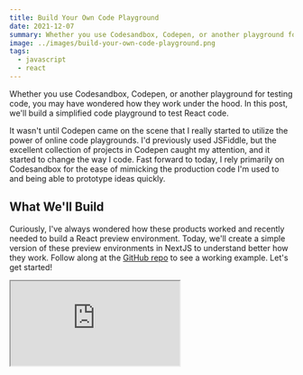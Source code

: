 ```yaml
---
title: Build Your Own Code Playground
date: 2021-12-07
summary: Whether you use Codesandbox, Codepen, or another playground for testing code, you may have wondered how they work under the hood. In this post, we'll build a simplified code playground to test React code.
image: ../images/build-your-own-code-playground.png
tags:
  - javascript
  - react
---
```


Whether you use Codesandbox, Codepen, or another playground for testing code, you may have wondered how they work under the hood. In this post, we'll build a simplified code playground to test React code.

It wasn't until Codepen came on the scene that I really started to utilize the power of online code playgrounds. I'd previously used JSFiddle, but the excellent collection of projects in Codepen caught my attention, and it started to change the way I code. Fast forward to today, I rely primarily on Codesandbox for the ease of mimicking the production code I'm used to and being able to prototype ideas quickly.

## What We'll Build

Curiously, I've always wondered how these products worked and recently needed to build a React preview environment. Today, we'll create a simple version of these preview environments in NextJS to understand better how they work. Follow along at the [GitHub repo](https://github.com/souporserious/build-your-own-code-playground) to see a working example. Let's get started!

<iframe
  src="https://elated-swirles-561d74.netlify.app/"
  style={{ width: '100%', height: 300, border: 0 }}
/>

## Getting Started

We need to start with an environment for creating examples. To do this, we'll start with a simple NextJS project, but note the same will mostly apply to other frameworks like Gatsby and even beyond React.

Install the relevant dependencies in a new directory:

```bash
yarn init
yarn add next react react-dom @types/react @types/react-dom typescript
```

We'll create two pages, one for the preview and one for rendering the editor and the preview. The index page will render the preview in an iframe allowing us to preview things like window events based on the size of the preview rather than the page we render it in.

```tsx filename=pages/index
import * as React from 'react'

const initialCodeString = `
import React from 'react'

export default function App() {
  return (
    <div>
      <h1>Hello Playground</h1>
      <h2>Start editing to see some magic happen!</h2>
    </div>
  )
}
`.trim()

export default function Index() {
  const [code, setCode] = React.useState(initialCodeString)
  return (
    <div
      style={{
        display: 'grid',
        gridTemplateColumns: '1fr 1fr',
        minHeight: '100vh',
      }}
    >
      <textarea
        spellCheck="false"
        value={code}
        onChange={(event) => setCode(event.target.value)}
      />
      <Preview />
    </div>
  )
}

function Preview() {
  return <iframe src="/preview" />
}
```

For now, we'll leave the preview page empty and fill it in as we go along.

```tsx filename=pages/preview
export default function Preview() {
  return null
}
```

## Getting Code

To start, we need to get the code we want to render. We'll do this by allowing our preview page to accept a compressed code string through a query parameter called `code` that we can access using [next/router](https://nextjs.org/docs/api-reference/next/router#router-object). We do this using the [base64-url](https://www.npmjs.com/package/base64-url) library, which decodes the query parameter to access the code string every time the query changes. Shoutout to [Playroom](https://github.com/seek-oss/playroom) for the inspiration for this approach!

```bash
yarn add base64-url
```

```tsx filename=pages/preview
import * as React from 'react'
import { decode } from 'base64-url'
import { useRouter } from 'next/router'

export default function Preview() {
  const [code, setCode] = React.useState('')
  const [preview, setPreview] = React.useState(null)
  const router = useRouter()

  /** Decode "code" query parameter */
  useEffect(() => {
    if (router.query.code) {
      setCode(decode(router.query.code as string))
    }
  }, [router.query.code])

  return preview
}
```

Now back at our index page, we can hook up our `Preview` component by encoding the incoming code string and passing it to the preview page as a query parameter:

```tsx filename=pages/index
import { encode } from 'base64-url'

export default function Index() {
  ...
  <Preview code={code} />
  ...
}

function Preview({ code = '' }) {
  return <iframe src={`/preview?code=${encode(code)}`} />
}
```

If you inspect the iframe at this point, you'll see that it's passing in a new compressed string on every change to the textarea.

## Executing Code

Now that we have a code string, we need to execute it and get the result. We must compile our code at runtime since we want to write imports and exports with other modern JavaScript. This is similar to what we would need in a build step for a library or application. We'll use [SWC](https://babeljs.io/) to accomplish this, a performant compiler we can use to transpile our code for the browser. We'll use the official [playground](https://github.com/swc-project/swc-playground) as inspiration for most of the following code.

### Load SWC

First, we need to load the SWC web package, which we'll dynamically in a new `transformCode` utility. This way the library will load after the initial page load:

```bash
yarn add @swc/wasm-web
```

```ts filename=utils/execute-code
let swc = null

export async function transformCode(code: string) {
  if (swc === null) {
    const module = await import('@swc/wasm-web')
    await module.default()
    swc = module
  }
}
```

### Transform Code

Now that we have an `swc` variable, we can use [transformSync](https://swc.rs/docs/usage/core#transformsync) with a simple configuration that compiles TypeScript and JSX code:

```ts filename=utils/execute-code {7-21}
export async function transformCode(code: string) {
  if (swc === null) {
    const module = await import('@swc/wasm-web')
    await module.default()
    swc = module
  }
  return swc.transformSync(code, {
    filename: 'index.tsx',
    config: {
      jsc: {
        parser: {
          syntax: 'typescript',
          tsx: true,
        },
      },
      module: {
        type: 'commonjs',
      },
    },
    swc,
  }).code
}
```

### Execute Code

Now we're ready to execute code and get the result. We'll add a new `executeCode` utility for this in the same file:

```ts filename=utils/execute-code
export async function executeCode(
  codeString: string,
  dependencies: Record<string, unknown>
) {
  const transformedCode = await transformCode(codeString)
  const exports = {}
  const module = { exports }
  const require = (path) => {
    if (dependencies[path]) {
      return dependencies[path]
    }
    throw Error(`Module not found: ${path}.`)
  }
  const result = new Function('exports', 'module', 'require', transformedCode)

  result(exports, module, require, transformedCode)

  return exports.default
}
```

A bit is going on here, so let's break it down:

1. Transform the incoming code string into a string of JavaScript that we can execute.
2. Create a dynamic function using the [new Function](https://developer.mozilla.org/en-US/docs/Web/JavaScript/Reference/Global_Objects/Function/Function) constructor to execute the transformed code. Notice, we use the CommonJS variables here, like `require`, which handles loading any dependencies of this code string.
3. Lastly, we execute the dynamic function and return the exported result.

Congrats, you made it! 🥳 We now have a _very_ simple bundler. Now, we're ready to use our new utility to execute the code and get the result of the preview:

```tsx filename=pages/preview {4,8-9,20-44}
import * as React from 'react'
import { decode } from 'base64-url'
import { useRouter } from 'next/router'
import { executeCode } from '../utils/execute-code'

export default function Preview() {
  const [code, setCode] = React.useState('')
  const [loading, setLoading] = React.useState(false)
  const [error, setError] = React.useState(null)
  const [preview, setPreview] = React.useState(null)
  const router = useRouter()

  /** Decode "code" query parameter */
  React.useEffect(() => {
    if (router.query.code) {
      setCode(decode(router.query.code as string))
    }
  }, [router.query.code])

  /** Execute preview to render */
  React.useEffect(() => {
    if (code === null) return

    setError(null)
    setLoading(true)

    executeCode(code, { react: React })
      .then((Preview: React.ComponentType) => {
        setPreview(<Preview />)
      })
      .catch((error) => {
        setError(error.toString())
      })
      .finally(() => {
        setLoading(false)
      })
  }, [code])

  return (
    <>
      {loading ? 'Loading preview...' : preview}
      {error}
    </>
  )
}
```

If everything went well, we should now see a preview of our code. And if there is an error, we'll show the error message.

### Loading Dependencies

We aren't loading any dependencies here, but we can add any libraries we'd like. For example, we could add `framer-motion` and then have access to use that library in our code string:

```ts
import * as React from 'react-dom'
import * as ReactDOM from 'react-dom'
import * as FramerMotion from 'framer-motion'
import { executeCode } from '../utils/execute-code'

const codeString = `
import { motion } from 'framer-motion'

export default function App() {
  return (
    <motion.div animate={{ rotate: 360 }} />
  )
}
`

executeCode(codeString, {
  react: React,
  'framer-motion': FramerMotion,
}).then((App) => {
  ReactDOM.render(<App />, document.getElementById('root'))
})
```

Also, notice that previously when we created our `executeCode` utility, we got the result from `exports.default` after calling the function. Take note `App` is just a standard React component now and will be compiled further to `React.createElement`. If we wanted to support multiple exports, we could do that here, although sticking to the default export works well for simple examples.

## Better Performance

You should now see the preview of your code update when changing code in the `textarea`. However, performance is not that great. We're reloading the iframe on every keystroke, which causes things to feel sluggish. While this is nice for our initial rendering of the preview, it's not great for performance when continually updating.

### Message Passing

We can utilize a remarkable API of browsers called [postMessage](https://developer.mozilla.org/en-US/docs/Web/API/Window/postMessage). The `postMessage` API allows us to send messages from one window to another. We can use this to send the code to the iframe and execute it _much faster_ than updating the query.

We can easily add this feature by modifying the preview page to listen for messages from the iframe and then update the preview:

```tsx filename=pages/preview
function Preview() {
  ...

   React.useEffect(() => {
    function handleMessage(event: MessageEvent) {
       function handleMessage(event: MessageEvent) {
      if (
        window.location.origin === event.origin &&
        event.data.type === 'preview'
      ) {
        setCode(decode(event.data.code))
      }
    }

    }

    window.addEventListener('message', handleMessage);

    return () => {
      window.removeEventListener('message', handleMessage);
    };
  }, [])

  ...
}
```

For security purposes, you should further sanitize the incoming data and add an identifier to make sure you're dealing with code you trust. Now, similarly as before, we'll add a `useEffect` hook in our `index` page to send the code to the iframe:

```tsx filename=pages/index
function Preview({ code }) {
  const frameRef = React.useRef<HTMLIFrameElement>(null)
  const frameSource = React.useRef(null)

  /**
   * Only set the source of the iframe on the initial mount since we use message
   * passing below for subsequent updates.
   */
  if (frameSource.current === null) {
    frameSource.current = `/preview?code=${encode(code)}`
  }

  React.useEffect(() => {
    frameRef.current.contentWindow.postMessage({
      code: encode(code),
      type: 'preview',
    })
  }, [code])

  return <iframe ref={frameRef} src={frameSource.current} />
}
```

Now we can send the code directly to the iframe and have it execute much faster than updating the query.

## Shareable Links

As a bonus, since we started with query params, we can easily add shareable links to our code. This is a great way to share code with others and load the iframe with the exact code you want. I'll leave this one as an exercise for you to implement on your own 😁

## Conclusion

Compared to full-featured bundlers, this was a more simple look at creating a preview environment that renders any arbitrary React code. Depending on your needs, something like [Sandpack](https://sandpack.codesandbox.io/) or [Javascript Playgrounds](https://github.com/dabbott/javascript-playgrounds) is probably easier to get going. Still, now you hopefully understand how to customize these libraries or create your own.

## Resources

Huge thank you to the resources listed throughout this post and below, which helped me understand the process behind bundling and executing code in the browser.

[Codetree](https://blog.devgenius.io/codetree-or-why-i-create-a-new-codepen-5596bd52f96a)

[Build your own interactive JavaScript playground](https://krasimirtsonev.com/blog/article/build-your-own-interactive-javascript-playground)
We are importing
